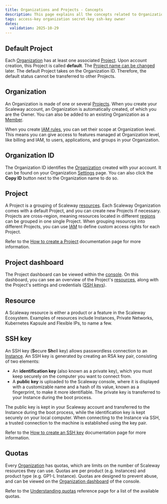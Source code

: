 ```yaml
---
title: Organizations and Projects - Concepts
description: This page explains all the concepts related to Organizations and Projects
tags: access-key organization secret-key ssh-key owner
dates:
  validation: 2025-10-29
---
```



## Default Project

Each [Organization](#organization) has at least one associated [Project](#project). Upon account creation, this Project is called **default**. The [Project name can be changed](/organizations-and-projects/how-to/change-project-name/) later. The default Project takes on the Organization ID. Therefore, the default status cannot be transferred to other Projects.

## Organization

An Organization is made of one or several [Projects](#project). When you create your Scaleway account, an Organization is automatically created, of which you are the Owner. You can also be added to an existing Organization as a [Member](#member).

When you create [IAM rules](#rule), you can set their scope at Organization level. This means you can give access to features managed at Organization level, like billing and IAM, to users, applications, and groups in your Organization.

<Lightbox image={image} alt="" />

## Organization ID

The Organization ID identifies the [Organization](#organization) created with your account. It can be found on your Organization [Settings](https://console.scaleway.com/settings/organization/information) page. You can also click the **Copy ID** button next to the Organization name to do so.

## Project

A Project is a grouping of Scaleway [resources](#resource). Each Scaleway Organization comes with a default Project, and you can create new Projects if necessary. Projects are cross-region, meaning resources located in different [regions](/instances/concepts/#region) can be grouped in one single Project. When grouping resources into different Projects, you can use [IAM](/iam/concepts/#iam) to define custom access rights for each Project.

Refer to the [How to create a Project](/organizations-and-projects/how-to/create-a-project) documentation page for more information.

## Project dashboard

The Project dashboard can be viewed within the [console](https://console.scaleway.com/project). On this dashboard, you can see an overview of the Project's [resources](#resource), along with the Project's settings and credentials ([SSH keys](#ssh-key)).

## Resource

A Scaleway resource is either a product or a feature in the Scaleway Ecosystem. Examples of resources include Instances, Private Networks, Kubernetes Kapsule and Flexible IPs, to name a few.

## SSH key

An SSH key (**S**ecure **Sh**ell key) allows passwordless connection to an [Instance](/instances/concepts/#instance). An SSH key is generated by creating an RSA key pair, consisting of two elements:

- An **identification key** (also known as a private key), which you must keep securely on the computer you want to connect from.
- A **public key** is uploaded to the Scaleway console, where it is displayed with a customizable name and a hash of its value, known as a fingerprint, to make it more identifiable. The private key is transferred to your Instance during the boot process.

The public key is kept in your Scaleway account and transferred to the Instance during the boot process, while the identification key is kept securely on your local computer. When connecting to the Instance via SSH, a trusted connection to the machine is established using the key pair.

Refer to the [How to create an SSH key](/organizations-and-projects/how-to/create-ssh-key) documentation page for more information.


## Quotas

Every [Organization](/organizations-and-projects/concepts/#organization) has quotas, which are limits on the number of Scaleway resources they can use. Quotas are per product (e.g. Instances) and product type (e.g. GP1-L Instance). Quotas are designed to prevent abuse, and can be viewed on the [Organization dashboard](https://console.scaleway.com/organization/quotas) of the console.

Refer to the [Understanding quotas](/organizations-and-projects/additional-content/organization-quotas) reference page for a list of the available quotas.
